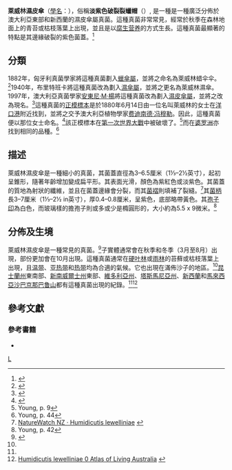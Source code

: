 {{Speciesbox
| taxon =  Humidicutis lewelliniae
| binomial_authority = ([[卡羅利·科卓布倫納|Kalchbr.]]) [[安東尼·M·楊|A. M. Young]]
| image = Humidicutis lewelliniae 1 smaller.jpg
| image_caption = 萊威林濕皮傘
}}
{{mycomorphbox 
| name = 萊威林濕皮傘
| whichGills = adnexed 
| capShape = umbonate
| hymeniumType= gills
| stipeCharacter= bare
| ecologicalType=saprotrophic
| sporePrintColor=white
| howEdible=unknown
}}
'''萊威林濕皮傘'''（[[學名|學名]]：{{lang|en|'''Humidicutis lewelliniae'''}}），俗稱'''淡紫色破裂裂蠟帽'''（{{lang|en|mauve splitting wax-cap}}）, 是一種是一種廣泛分佈於澳大利亞東部和新西蘭的濕皮傘屬真菌。這種真菌非常常見，經常於秋季在森林地面上的青苔或枯枝落葉上出現，並且是以[[腐生营养|腐生营养]]的方式生長。這種真菌最顯著的特點是其邊緣破裂的紫色菌蓋。<ref>{{Cite web |url=http://dbpedia.org/page/Humidicutis_lewelliniae |title=About: Humidicutis lewelliniae - DBpedia |accessdate=2013-11-01 |archive-date=2013-11-02 |archive-url=https://web.archive.org/web/20131102204540/http://dbpedia.org/page/Humidicutis_lewelliniae |dead-url=no }}</ref>

==分類==
1882年，匈牙利真菌學家{{link-en|卡羅利·科卓布倫納|Károly Kalchbrenner}}將這種真菌劃入[[蠟傘屬|蠟傘屬]]，並將之命名為萊威林蜡伞伞。<ref>{{cite journal |last=Kalchbrenner |first=K|year=1882|title=Definitions of some new Australian fungi |journal=Proceedings of the Linnean Society of New South Wales |volume=7 |pages=104–06}}</ref>1940年，布里特班卡將這種真菌改為劃入[[濕傘屬|濕傘屬]]，並將之更名為萊威林濕傘。1997年，澳大利亞真菌學家[[安東尼·M·楊|安東尼·M·楊]]將這種真菌改為劃入[[濕皮傘屬|濕皮傘屬]]，並將之改為現名。<ref>{{cite journal |author=Young AM, Wood AE |year=1997|title=Studies on the Hygrophoraceae (Fungi, Homobasidiomycetes, Agaricales) of Australia |journal= Australian Systematic Botany |volume=10 |issue=6 |pages=911–1030 |doi=10.1071/SB96005}}</ref>這種真菌的[[正模標本|正模標本]]是於1880年6月14日由一位名叫萊威林的女士在[[洋口港|洋口港]]附近找到，並將之交予澳大利亞植物學家[[费迪南德·冯穆勒|费迪南德·冯穆勒]]。因此，這種真菌便以那位女士命名。<ref>{{Cite web |url=http://www.mycobank.org/Biolomics.aspx?Table=Mycobank&MycoBankNr_=529759 |title=Humidicutis lewelliniae - MycoBank |accessdate=2013-11-01 |archive-date=2013-11-02 |archive-url=https://web.archive.org/web/20131102091219/http://www.mycobank.org/Biolomics.aspx?Table=Mycobank&MycoBankNr_=529759 |dead-url=no }}</ref>該正模標本在[[第一次世界大戰|第一次世界大戰]]中被破壞了。<ref>Young, p. 9</ref>而{{link-en|愛德華·約翰·亨利·科納|E. J. H. Corner}}在[[婆罗洲|婆罗洲]]亦找到相同的品種。<ref name=Young44>Young, p. 44</ref>

==描述==
萊威林濕皮傘是一種細小的真菌，其菌蓋直徑為3–6.5厘米（1⅓–2½英寸），起初呈錐形，隨著年齡增加變成扁平形。其表面光滑，顏色為紫紅色或淡紫色。其菌蓋的質地為射狀的纖維，並且在菌蓋邊緣會分裂，而其[[菌褶|菌褶]]則填補了裂縫。<ref>[http://hiddenforest.co.nz/fungi/family/tricholomataceae/humid03.htm NatureWatch NZ · Humidicutis lewelliniae] {{webarchive|url=https://web.archive.org/web/20140525015744/http://www.hiddenforest.co.nz/fungi/family/tricholomataceae/humid03.htm |date=2014-05-25 }}</ref>其[[菌柄|菌柄]]長3–7厘米（1⅓–2½ in英寸），厚0.4–0.8厘米，呈紫色，底部略帶黃色。其[[孢子印|孢子印]]為白色，而玻璃樣的擔孢子則或多或少是橢圓形的，大小約為5.5 x 9微米。<ref name=Young42>Young, p. 42</ref>

==分佈及生境==
萊威林濕皮傘是一種常見的真菌。<ref name ="fungimap">{{cite book |title=Fungi Down Under:the Fungimap Guide to Australian Fungi|author=Grey P|year=2005|page= 41|publisher=Royal Botanic Gardens |location=Melbourne |isbn=0-646-44674-6}}</ref>子實體通常會在秋季和冬季（3月至8月）出現，部份更加會在10月出現。這種真菌通常在[[硬叶林|硬叶林]]或[[雨林|雨林]]的苔蘚或枯枝落葉上出現，且[[温带|温带]]、[[亚热带|亚热带]]和[[热带|热带]]均為合適的氣候。它也出現在滿佈沙子的地區。<ref name ="fungimap"/>[[昆士蘭州|昆士蘭州]]東南部、[[新南威爾士州|新南威爾士州]]東部、[[維多利亞州|維多利亞州]]、[[塔斯馬尼亞州|塔斯馬尼亞州]]、[[新西蘭|新西蘭]]和[[馬來西亞|馬來西亞]][[沙巴|沙巴]][[京那巴鲁山|京那巴鲁山]]都有這種真菌出現的紀錄。<ref name=Young42/><ref>[http://bie.ala.org.au/species/urn:lsid:catalogueoflife.org:taxon:d732bdd0-2dc5-11e0-98c6-2ce70255a436:col20120124 Humidicutis lewelliniae 0 Atlas of Living Australia] {{webarchive|url=https://web.archive.org/web/20131104065647/http://bie.ala.org.au/species/urn:lsid:catalogueoflife.org:taxon:d732bdd0-2dc5-11e0-98c6-2ce70255a436:col20120124 |date=2013-11-04 }}</ref>

==參考文獻==
{{Reflist}}

===參考書籍===
*{{cite book | author= Young, A.M. | year =2005 | title = Fungi of Australia: Hygrophoraceae | publisher = (Australian Biological Resources Study) CSIRO, Canberra, ACT | isbn = 0-643-09195-5}}
{{Taxonbar}}
[[Category:伞菌目|L]]